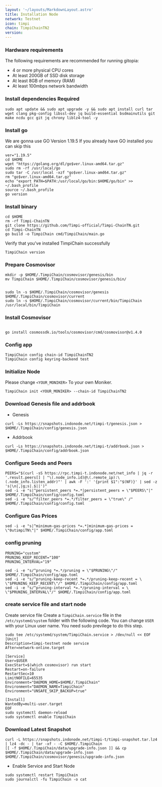 ```yaml
---
layout: '~/layouts/MarkdownLayout.astro'
title: Installation Node
network: Testnet
icon: timpi
chain: TimpiChainTN2
version: 
---
```


### Hardware requirements

The following requirements are recommended for running gitopia:

- 4 or more physical CPU cores
- At least 200GB of SSD disk storage
- At least 8GB of memory (RAM)
- At least 100mbps network bandwidth


### Install dependencies Required

```
sudo apt update && sudo apt upgrade -y && sudo apt install curl tar wget clang pkg-config libssl-dev jq build-essential bsdmainutils git make ncdu gcc git jq chrony liblz4-tool -y
```

### Install go

We are gonna use GO Version 1.19.5
If you already have GO installed you can skip this 

```
ver="1.19.5"
cd $HOME
wget "https://golang.org/dl/go$ver.linux-amd64.tar.gz"
sudo rm -rf /usr/local/go
sudo tar -C /usr/local -xzf "go$ver.linux-amd64.tar.gz"
rm "go$ver.linux-amd64.tar.gz"
echo "export PATH=$PATH:/usr/local/go/bin:$HOME/go/bin" >> ~/.bash_profile
source ~/.bash_profile
go version
```

### Install binary

```
cd $HOME
rm -rf Timpi-ChainTN
git clone https://github.com/Timpi-official/Timpi-ChainTN.git
cd Timpi-ChainTN
go build -o TimpiChain cmd/TimpiChain/main.go
```

Verify that you've installed TimpiChain successfully

```
TimpiChain version
```

### Prepare Cosmovisor
```
mkdir -p $HOME/.TimpiChain/cosmovisor/genesis/bin
mv TimpiChain $HOME/.TimpiChain/cosmovisor/genesis/bin/


sudo ln -s $HOME/.TimpiChain/cosmovisor/genesis $HOME/.TimpiChain/cosmovisor/current
sudo ln -s $HOME/.TimpiChain/cosmovisor/current/bin/TimpiChain /usr/local/bin/TimpiChain
```

### Install Cosmovisor
```

go install cosmossdk.io/tools/cosmovisor/cmd/cosmovisor@v1.4.0
```

### Config app

```
TimpiChain config chain-id TimpiChainTN2
TimpiChain config keyring-backend test
```

### Initialize Node

Please change `<YOUR_MONIKER>` To your own Moniker.

```
TimpiChain init <YOUR_MONIKER> --chain-id TimpiChainTN2
```

### Download Genesis file and addrbook

- Genesis

```
curl -Ls https://snapshots.indonode.net/timpi-t/genesis.json > $HOME/.TimpiChain/config/genesis.json
```

- Addrbook

```
curl -Ls https://snapshots.indonode.net/timpi-t/addrbook.json > $HOME/.TimpiChain/config/addrbook.json
```

### Configure Seeds and Peers

```
PEERS="$(curl -sS https://rpc.timpi-t.indonode.net/net_info | jq -r '.result.peers[] | "\(.node_info.id)@\(.remote_ip):\(.node_info.listen_addr)"' | awk -F ':' '{print $1":"$(NF)}' | sed -z 's|\n|,|g;s|.$||')"
sed -i -e "s|^persistent_peers *=.*|persistent_peers = \"$PEERS\"|" $HOME/.TimpiChain/config/config.toml
sed -i -e "s/^filter_peers *=.*/filter_peers = \"true\" /" $HOME/.TimpiChain/config/config.toml
```

### Configure Gas Prices
```
sed -i -e "s|^minimum-gas-prices *=.*|minimum-gas-prices = \"0utimpiTN\"|" $HOME/.TimpiChain/config/app.toml
```

### config pruning

```
PRUNING="custom"
PRUNING_KEEP_RECENT="100"
PRUNING_INTERVAL="19"

sed -i -e "s/^pruning *=.*/pruning = \"$PRUNING\"/" $HOME/.TimpiChain/config/app.toml
sed -i -e "s/^pruning-keep-recent *=.*/pruning-keep-recent = \
\"$PRUNING_KEEP_RECENT\"/" $HOME/.TimpiChain/config/app.toml
sed -i -e "s/^pruning-interval *=.*/pruning-interval = \
\"$PRUNING_INTERVAL\"/" $HOME/.TimpiChain/config/app.toml
```


### create service file and start node

Create service file
Create a `TimpiChain.service` file in the `/etc/systemd/system` folder with the following code. 
You can change `USER` with your Linux user name. You need sudo previlege to do this step.

```
sudo tee /etc/systemd/system/TimpiChain.service > /dev/null << EOF
[Unit]
Description=timpi-testnet node service
After=network-online.target

[Service]
User=$USER
ExecStart=$(which cosmovisor) run start
Restart=on-failure
RestartSec=10
LimitNOFILE=65535
Environment="DAEMON_HOME=$HOME/.TimpiChain"
Environment="DAEMON_NAME=TimpiChain"
Environment="UNSAFE_SKIP_BACKUP=true"

[Install]
WantedBy=multi-user.target
EOF
sudo systemctl daemon-reload
sudo systemctl enable TimpiChain
```

### Download Latest Snapshot
```
curl -L https://snapshots.indonode.net/timpi-t/timpi-snapshot.tar.lz4 | lz4 -dc - | tar -xf - -C $HOME/.TimpiChain
[[ -f $HOME/.TimpiChain/data/upgrade-info.json ]] && cp $HOME/.TimpiChain/data/upgrade-info.json $HOME/.TimpiChain/cosmovisor/genesis/upgrade-info.json
```

- Enable Service and Start Node

```
sudo systemctl restart TimpiChain
sudo journalctl -fu TimpiChain -o cat
```
